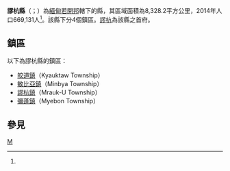 {{Infobox settlement
|native_name = {{lang|my|မြောက်ဦးခရိုင်}}
|official_name = 謬杭縣
|settlement_type = [[若開邦|若開邦]]行政區
|image_skyline = 
|image_map = 
|map_caption = 
|subdivision_type = 國家
|subdivision_name = {{flag|Myanmar}}
|subdivision_type1 = 省邦
|subdivision_name1 = [[若開邦|若開邦]]
|subdivision_type2 = 首府
|subdivision_name2 = [[謬杭|謬杭]]
|unit_pref = 
|area_total_km2 = 8,328.2
|population_as_of = 2014
|population_footnotes =<ref name="citypopulation">[http://www.citypopulation.de/php/myanmar-admin.php MYANMAR: Administrative Division]. Citypopulation. 2015-12-08</ref>
|population = 669,131
|population_density_km2 = 80.35
|latNS = N
|latd = 20
|latm = 36
|lats = 00
|longEW = E
|longd = 93
|longm = 12
|longs = 00
|coordinates_display = inline,title
|coordinates_region = MM
|pushpin_map = Burma
|elevation_footnotes = 
|elevation_ft = 
|elevation_m = 
|timezone = [[Myanmar_Standard_Time|MST]]
|utc_offset = +6:30
|website =
}}

'''謬杭縣'''（{{lang-my|မြောက်ဦးခရိုင်}}；{{lang-en|Mrauk-U District}}）為[[緬甸|緬甸]][[若開邦|若開邦]]轄下的縣，其區域面積為8,328.2平方公里，2014年人口669,131人<ref name="citypopulation"/>。該縣下分4個鎮區。[[謬杭|謬杭]]為該縣之首府。

==鎮區==
以下為謬杭縣的鎮區：
*[[皎道鎮|皎道鎮]]（Kyauktaw Township）
*[[敏比亞鎮|敏比亞鎮]]（Minbya Township）
*[[謬杭鎮|謬杭鎮]]（Mrauk-U Township）
*[[彌蓬鎮|彌蓬鎮]]（Myebon Township）

==參見==
{{Reflist}}

{{若開邦行政區劃|state=collapsed}}
{{緬甸縣份|state=collapsed}}

[[Category:若開邦縣份|M]]

{{Burma-geo-stub}}